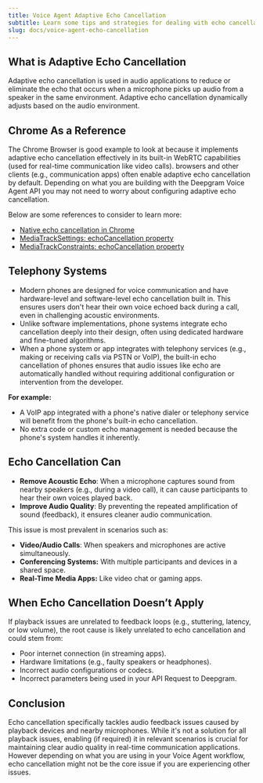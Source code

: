```yaml
---
title: Voice Agent Adaptive Echo Cancellation
subtitle: Learn some tips and strategies for dealing with echo cancellation.
slug: docs/voice-agent-echo-cancellation
---
```


## What is Adaptive Echo Cancellation

Adaptive echo cancellation is used in audio applications to reduce or eliminate the echo that occurs when a microphone picks up audio from a speaker in the same environment. Adaptive echo cancellation dynamically adjusts based on the audio environment.

## Chrome As a Reference

The Chrome Browser is good example to look at because it implements adaptive echo cancellation effectively in its built-in WebRTC capabilities (used for real-time communication like video calls). browsers and other clients (e.g., communication apps) often enable adaptive echo cancellation by default. Depending on what you are building with the Deepgram Voice Agent API you may not need to worry about configuring adaptive echo cancellation.

Below are some references to consider to learn more:

* [Native echo cancellation in Chrome](https://developer.chrome.com/blog/more-native-echo-cancellation/?utm_source=chatgpt.com)
* [MediaTrackSettings: echoCancellation property](https://developer.mozilla.org/en-US/docs/Web/API/MediaTrackSettings/echoCancellation?)
* [MediaTrackConstraints: echoCancellation property](https://developer.mozilla.org/en-US/docs/Web/API/MediaTrackConstraints/echoCancellation?)

## Telephony Systems

* Modern phones are designed for voice communication and have hardware-level and software-level echo cancellation built in. This ensures users don't hear their own voice echoed back during a call, even in challenging acoustic environments.
* Unlike software implementations, phone systems integrate echo cancellation deeply into their design, often using dedicated hardware and fine-tuned algorithms.
* When a phone system or app integrates with telephony services (e.g., making or receiving calls via PSTN or VoIP), the built-in echo cancellation of phones ensures that audio issues like echo are automatically handled without requiring additional configuration or intervention from the developer.

**For example:**

* A VoIP app integrated with a phone's native dialer or telephony service will benefit from the phone's built-in echo cancellation.
* No extra code or custom echo management is needed because the phone's system handles it inherently.

## Echo Cancellation Can

* **Remove Acoustic Echo**: When a microphone captures sound from nearby speakers (e.g., during a video call), it can cause participants to hear their own voices played back.
* **Improve Audio Quality**: By preventing the repeated amplification of sound (feedback), it ensures cleaner audio communication.

This issue is most prevalent in scenarios such as:

* **Video/Audio Calls**: When speakers and microphones are active simultaneously.
* **Conferencing Systems:** With multiple participants and devices in a shared space.
* **Real-Time Media Apps:** Like video chat or gaming apps.

## When Echo Cancellation Doesn’t Apply

If playback issues are unrelated to feedback loops (e.g., stuttering, latency, or low volume), the root cause is likely unrelated to echo cancellation and could stem from:

* Poor internet connection (in streaming apps).
* Hardware limitations (e.g., faulty speakers or headphones).
* Incorrect audio configurations or codecs.
* Incorrect parameters being used in your API Request to Deepgram.

## Conclusion

Echo cancellation specifically tackles audio feedback issues caused by playback devices and nearby microphones. While it's not a solution for all playback issues, enabling (if required) it in relevant scenarios is crucial for maintaining clear audio quality in real-time communication applications. However depending on what you are using in your Voice Agent workflow, echo cancellation might not be the core issue if you are experiencing other issues.

